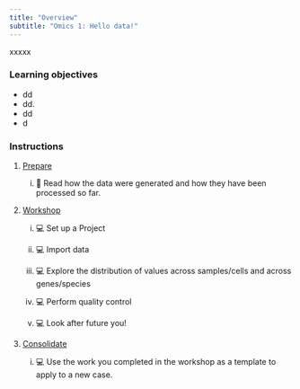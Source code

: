 ```yaml
---
title: "Overview"
subtitle: "Omics 1: Hello data!"
---
```


xxxxx

### Learning objectives

-   dd
-   dd.
-   dd
-   d

### Instructions

1.  [Prepare](study_before_workshop.qmd)
    
    i.   📖 Read how the data were generated and how they have been processed so far.


2.  [Workshop](workshop.qmd)

    i.   💻 Set up a Project

    ii.  💻 Import data

    iii. 💻 Explore the distribution of values across samples/cells and across genes/species
    
    iv.  💻 Perform quality control
    
    v.   💻 Look after future you!

3.  [Consolidate](study_after_workshop.qmd)

    i.  💻 Use the work you completed in the workshop as a template to apply to a new case.



